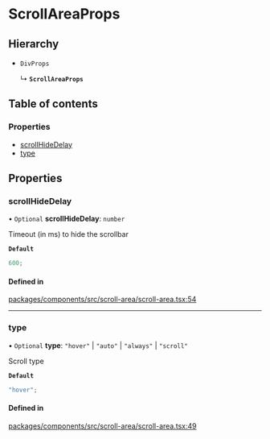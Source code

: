 # ScrollAreaProps

## Hierarchy

- `DivProps`

  ↳ **`ScrollAreaProps`**

## Table of contents

### Properties

- [scrollHideDelay](ScrollAreaProps.md#scrollhidedelay)
- [type](ScrollAreaProps.md#type)

## Properties

### scrollHideDelay

• `Optional` **scrollHideDelay**: `number`

Timeout (in ms) to hide the scrollbar

**`Default`**

```ts
600;
```

#### Defined in

[packages/components/src/scroll-area/scroll-area.tsx:54](https://github.com/vtex/shoreline/blob/9b5214c2f/packages/components/src/scroll-area/scroll-area.tsx#L54)

---

### type

• `Optional` **type**: `"hover"` \| `"auto"` \| `"always"` \| `"scroll"`

Scroll type

**`Default`**

```ts
"hover";
```

#### Defined in

[packages/components/src/scroll-area/scroll-area.tsx:49](https://github.com/vtex/shoreline/blob/9b5214c2f/packages/components/src/scroll-area/scroll-area.tsx#L49)
